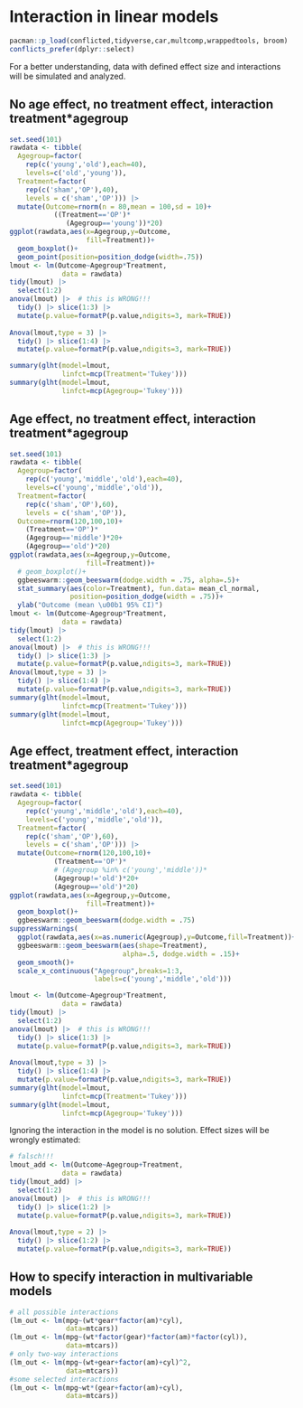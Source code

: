 # Interaction in linear models

```r
pacman::p_load(conflicted,tidyverse,car,multcomp,wrappedtools, broom)
conflicts_prefer(dplyr::select)
```

For a better understanding, data with defined effect size and interactions will be simulated and analyzed.

## No age effect, no treatment effect, interaction treatment\*agegroup

```r
set.seed(101)
rawdata <- tibble(
  Agegroup=factor(
    rep(c('young','old'),each=40),
    levels=c('old','young')),
  Treatment=factor(
    rep(c('sham','OP'),40),
    levels = c('sham','OP'))) |>
  mutate(Outcome=rnorm(n = 80,mean = 100,sd = 10)+
           ((Treatment=='OP')*
              (Agegroup=='young'))*20)
ggplot(rawdata,aes(x=Agegroup,y=Outcome,
                   fill=Treatment))+
  geom_boxplot()+
  geom_point(position=position_dodge(width=.75))
lmout <- lm(Outcome~Agegroup*Treatment,
             data = rawdata)
tidy(lmout) |> 
  select(1:2)
anova(lmout) |>  # this is WRONG!!!
  tidy() |> slice(1:3) |> 
  mutate(p.value=formatP(p.value,ndigits=3, mark=TRUE))
  
Anova(lmout,type = 3) |> 
  tidy() |> slice(1:4) |> 
  mutate(p.value=formatP(p.value,ndigits=3, mark=TRUE))

summary(glht(model=lmout,
             linfct=mcp(Treatment='Tukey')))
summary(glht(model=lmout,
             linfct=mcp(Agegroup='Tukey')))

```

\newpage

## Age effect, no treatment effect, interaction treatment\*agegroup

```r
set.seed(101)
rawdata <- tibble(
  Agegroup=factor(
    rep(c('young','middle','old'),each=40),
    levels=c('young','middle','old')),
  Treatment=factor(
    rep(c('sham','OP'),60),
    levels = c('sham','OP')),
  Outcome=rnorm(120,100,10)+
    (Treatment=='OP')*
    (Agegroup=='middle')*20+
    (Agegroup=='old')*20)
ggplot(rawdata,aes(x=Agegroup,y=Outcome,
                   fill=Treatment))+
  # geom_boxplot()+
  ggbeeswarm::geom_beeswarm(dodge.width = .75, alpha=.5)+
  stat_summary(aes(color=Treatment), fun.data= mean_cl_normal,
               position=position_dodge(width = .75))+
  ylab("Outcome (mean \u00b1 95% CI)")
lmout <- lm(Outcome~Agegroup*Treatment,
             data = rawdata)
tidy(lmout) |> 
  select(1:2)
anova(lmout) |>  # this is WRONG!!!
  tidy() |> slice(1:3) |> 
  mutate(p.value=formatP(p.value,ndigits=3, mark=TRUE))
Anova(lmout,type = 3) |> 
  tidy() |> slice(1:4) |> 
  mutate(p.value=formatP(p.value,ndigits=3, mark=TRUE))
summary(glht(model=lmout,
             linfct=mcp(Treatment='Tukey')))
summary(glht(model=lmout,
             linfct=mcp(Agegroup='Tukey')))
```

\newpage

## Age effect, treatment effect, interaction treatment\*agegroup

```r
set.seed(101)
rawdata <- tibble(
  Agegroup=factor(
    rep(c('young','middle','old'),each=40),
    levels=c('young','middle','old')),
  Treatment=factor(
    rep(c('sham','OP'),60),
    levels = c('sham','OP'))) |>
  mutate(Outcome=rnorm(120,100,10)+
           (Treatment=='OP')*
           # (Agegroup %in% c('young','middle'))*
           (Agegroup!='old')*20+
           (Agegroup=='old')*20)
ggplot(rawdata,aes(x=Agegroup,y=Outcome,
                   fill=Treatment))+
  geom_boxplot()+
  ggbeeswarm::geom_beeswarm(dodge.width = .75)
suppressWarnings(
  ggplot(rawdata,aes(x=as.numeric(Agegroup),y=Outcome,fill=Treatment))+
  ggbeeswarm::geom_beeswarm(aes(shape=Treatment),
                            alpha=.5, dodge.width = .15)+
  geom_smooth()+
  scale_x_continuous("Agegroup",breaks=1:3,
                     labels=c('young','middle','old')))

lmout <- lm(Outcome~Agegroup*Treatment,
             data = rawdata)
tidy(lmout) |> 
  select(1:2)
anova(lmout) |>  # this is WRONG!!!
  tidy() |> slice(1:3) |> 
  mutate(p.value=formatP(p.value,ndigits=3, mark=TRUE))
  
Anova(lmout,type = 3) |> 
  tidy() |> slice(1:4) |> 
  mutate(p.value=formatP(p.value,ndigits=3, mark=TRUE))
summary(glht(model=lmout,
             linfct=mcp(Treatment='Tukey')))
summary(glht(model=lmout,
             linfct=mcp(Agegroup='Tukey')))
```

Ignoring the interaction in the model is no solution. Effect sizes will be wrongly estimated:

```r
# falsch!!!
lmout_add <- lm(Outcome~Agegroup+Treatment,
             data = rawdata)
tidy(lmout_add) |> 
  select(1:2)
anova(lmout) |>  # this is WRONG!!!
  tidy() |> slice(1:2) |> 
  mutate(p.value=formatP(p.value,ndigits=3, mark=TRUE))
  
Anova(lmout,type = 2) |> 
  tidy() |> slice(1:2) |> 
  mutate(p.value=formatP(p.value,ndigits=3, mark=TRUE))
```

\newpage

## How to specify interaction in multivariable models

```r
# all possible interactions
(lm_out <- lm(mpg~(wt*gear*factor(am)*cyl),
              data=mtcars))
(lm_out <- lm(mpg~(wt*factor(gear)*factor(am)*factor(cyl)),
              data=mtcars))
# only two-way interactions
(lm_out <- lm(mpg~(wt+gear+factor(am)+cyl)^2,
              data=mtcars))
#some selected interactions
(lm_out <- lm(mpg~wt*(gear+factor(am)+cyl),
              data=mtcars))
```
